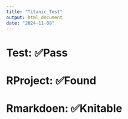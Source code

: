```yaml
---
title: "Titanic_Test"
output: html_document
date: "2024-11-08"
---
```


# Test: ✅Pass

# RProject: ✅Found

# Rmarkdoen: ✅Knitable
